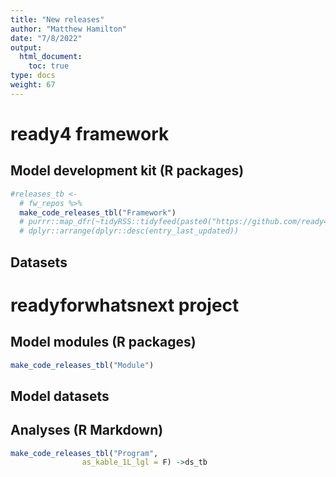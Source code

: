 ```yaml
---
title: "New releases"
author: "Matthew Hamilton"
date: "7/8/2022"
output: 
  html_document:
    toc: true
type: docs
weight: 67
---
```




# ready4 framework

## Model development kit (R packages)

```r
#releases_tb <- 
  # fw_repos %>%
  make_code_releases_tbl("Framework")
  # purrr::map_dfr(~tidyRSS::tidyfeed(paste0("https://github.com/ready4-dev/",.x,"/releases.atom"))) %>%
  # dplyr::arrange(dplyr::desc(entry_last_updated))
```


## Datasets


# readyforwhatsnext project

## Model modules (R packages)

```r
make_code_releases_tbl("Module")
```

## Model datasets

## Analyses (R Markdown)

```r
make_code_releases_tbl("Program",
                as_kable_1L_lgl = F) ->ds_tb
```

